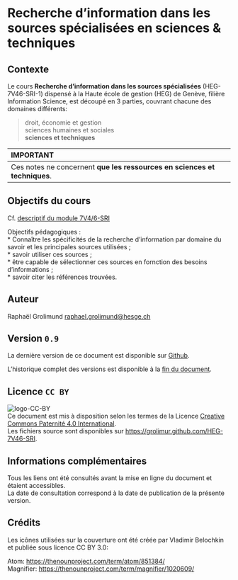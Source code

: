 # Recherche d'information dans les sources spécialisées en sciences & techniques

## Contexte
Le cours **Recherche d'information dans les sources spécialisées** (HEG-7V46-SRI-1) dispensé à la Haute école de gestion (HEG) de Genève, filière Information Science, est découpé en 3 parties, couvrant chacune des domaines différents:

> droit, économie et gestion   
> sciences humaines et sociales   
> **sciences et techniques**   


| IMPORTANT |
| :--------- |
| Ces notes ne concernent **que les ressources en sciences et techniques**. |


## Objectifs du cours
Cf. [descriptif du module 7V4/6-SRI](https://www.hesge.ch/heg/sites/default/files/formation-base/IS/plan-modulaire/7v4-6-sri-services-reference-recherche-information.pdf)

Objectifs pédagogiques :   
* Connaître les spécificités de la recherche d’information par domaine du savoir et les principales sources utilisées ;   
* savoir utiliser ces sources ;   
* être capable de sélectionner ces sources en fornction des besoins d’informations ;   
* savoir citer les références trouvées.   


## Auteur
Raphaël Grolimund [raphael.grolimund@hesge.ch](mailto:raphael.grolimund@hesge.ch)   


## Version `0.9`
La dernière version de ce document est disponible sur [Github](https://grolimur.github.com/HEG-7V46-SRI).   

L'historique complet des versions est disponible à la [fin du document](versions.qmd).

## Licence `CC BY`
![logo-CC-BY](img/by.svg)   
Ce document est mis à disposition selon les termes de la Licence [Creative Commons Paternité 4.0 International](http://creativecommons.org/licenses/by/4.0/deed.fr).   
Les fichiers source sont disponibles sur [https://grolimur.github.com/HEG-7V46-SRI](https://grolimur.github.com/HEG-7V46-SRI).   

## Informations complémentaires
Tous les liens ont été consultés avant la mise en ligne du document et étaient accessibles.   
La date de consultation correspond à la date de publication de la présente version.   

## Crédits
Les icônes utilisées sur la couverture ont été créée par Vladimir Belochkin et publiée sous licence CC BY 3.0:

Atom: [https://thenounproject.com/term/atom/851384/](https://thenounproject.com/term/atom/851384/)   
Magnifier: [https://thenounproject.com/term/magnifier/1020609/](https://thenounproject.com/term/magnifier/1020609/)   
